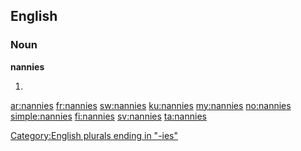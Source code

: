 ==English==

===Noun===
'''nannies'''

# {{plural of|[[nanny]]}}

[[Category:English plurals ending in "-ies"]]

[[ar:nannies]]
[[fr:nannies]]
[[sw:nannies]]
[[ku:nannies]]
[[my:nannies]]
[[no:nannies]]
[[simple:nannies]]
[[fi:nannies]]
[[sv:nannies]]
[[ta:nannies]]
